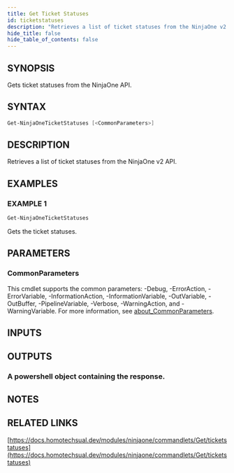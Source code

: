 ```yaml
---
title: Get Ticket Statuses
id: ticketstatuses
description: "Retrieves a list of ticket statuses from the NinjaOne v2 API."
hide_title: false
hide_table_of_contents: false
---
```


## SYNOPSIS

Gets ticket statuses from the NinjaOne API.

## SYNTAX

```powershell
Get-NinjaOneTicketStatuses [<CommonParameters>]
```

## DESCRIPTION

Retrieves a list of ticket statuses from the NinjaOne v2 API.

## EXAMPLES

### EXAMPLE 1

```powershell
Get-NinjaOneTicketStatuses
```

Gets the ticket statuses.

## PARAMETERS

### CommonParameters

This cmdlet supports the common parameters: -Debug, -ErrorAction, -ErrorVariable, -InformationAction, -InformationVariable, -OutVariable, -OutBuffer, -PipelineVariable, -Verbose, -WarningAction, and -WarningVariable. For more information, see [about_CommonParameters](http://go.microsoft.com/fwlink/?LinkID=113216).

## INPUTS

## OUTPUTS

### A powershell object containing the response.

## NOTES

## RELATED LINKS

[https://docs.homotechsual.dev/modules/ninjaone/commandlets/Get/ticketstatuses](https://docs.homotechsual.dev/modules/ninjaone/commandlets/Get/ticketstatuses)
